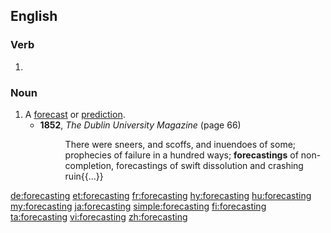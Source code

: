 ==English==

===Verb===
{{head|en}}

# {{present participle of|forecast}}

===Noun===
{{en-noun}}

# A [[forecast]] or [[prediction]].
#* '''1852''', ''The Dublin University Magazine'' (page 66)
#*: There were sneers, and scoffs, and inuendoes of some; prophecies of failure in a hundred ways; '''forecastings''' of non-completion, forecastings of swift dissolution and crashing ruin{{...}}

[[de:forecasting]]
[[et:forecasting]]
[[fr:forecasting]]
[[hy:forecasting]]
[[hu:forecasting]]
[[my:forecasting]]
[[ja:forecasting]]
[[simple:forecasting]]
[[fi:forecasting]]
[[ta:forecasting]]
[[vi:forecasting]]
[[zh:forecasting]]